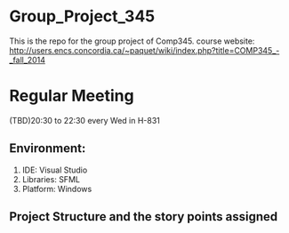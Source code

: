 =Group_Project_345=
This is the repo for the group project of Comp345.
course website: http://users.encs.concordia.ca/~paquet/wiki/index.php?title=COMP345_-_fall_2014

=Regular Meeting=
(TBD)20:30 to 22:30 every Wed in H-831

==Environment:==
#IDE: Visual Studio
#Libraries: SFML 
#Platform: Windows 


==Project Structure and the story points assigned ==
